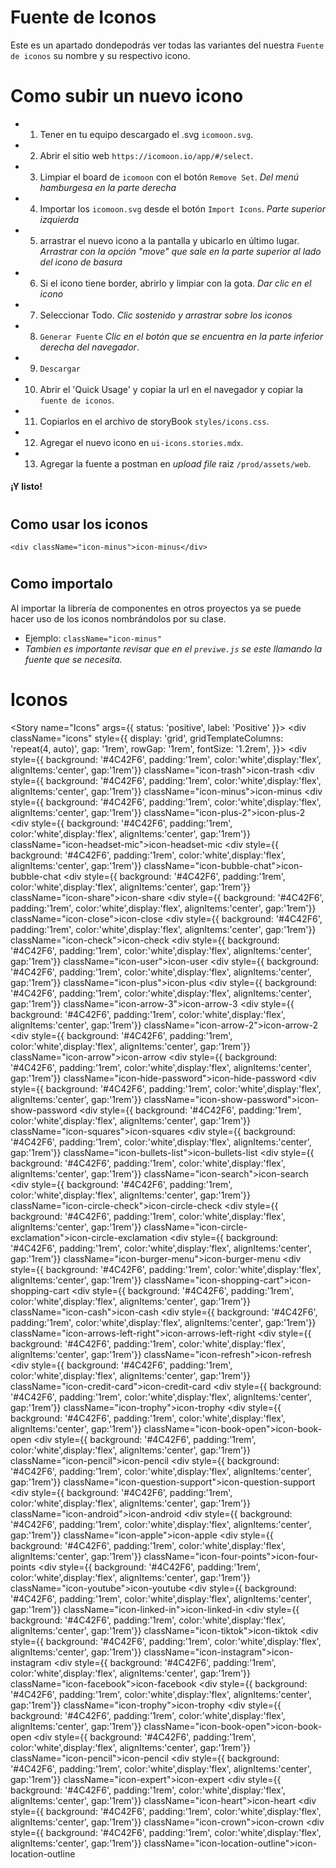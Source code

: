 
<Meta title="Icons" />



# Fuente de Iconos

Este es un apartado dondepodrás ver todas las variantes del nuestra `Fuente de iconos` su nombre y su respectivo icono.

# Como subir un nuevo icono
- 1. Tener en tu equipo descargado el .svg `icomoon.svg`.
- 2. Abrir el sitio web `https://icomoon.io/app/#/select`.
- 3. Limpiar el board de `icomoon` con el botón `Remove Set`. *Del menú hamburgesa en la parte derecha*
- 4. Importar los `icomoon.svg` desde el botón `Import Icons`. *Parte superior izquierda*
- 5. arrastrar el nuevo icono a la pantalla y ubicarlo en último lugar. *Arrastrar con la opción "move" que sale en la parte superior al lado del icono de basura*
- 6. Si el icono tiene border, abrirlo y limpiar con la gota. *Dar clic en el icono*
- 7. Seleccionar Todo. *Clic sostenido y arrastrar sobre los iconos*
- 8. `Generar Fuente` *Clic en el botón que se encuentra en la parte inferior derecha del navegador*.
- 9. `Descargar`
- 10. Abrir el 'Quick Usage' y copiar la url en el navegador y copiar la `fuente de iconos`.
- 11. Copiarlos en el archivo de storyBook `styles/icons.css`.
- 12. Agregar el nuevo icono en `ui-icons.stories.mdx`.
- 13. Agregar la fuente a postman en *upload file* raiz `/prod/assets/web`.

#### ¡Y listo!
#
#
#
#
## Como usar los iconos
`<div className="icon-minus">icon-minus</div>`
#
#
#
#
## Como importalo
  Al importar la librería de componentes en otros proyectos ya se puede hacer uso de los iconos nombrándolos por su clase.
- Ejemplo: `className="icon-minus"`
- *Tambien es importante revisar que en el `previwe.js` se este llamando la fuente que se necesita.*
#
#
#
#

#
#
#
#
# Iconos

<Story
    name="Icons"
    args={{
        status: 'positive',
        label: 'Positive'
    }}>
    <div className="icons" style={{
        display: 'grid',
        gridTemplateColumns: 'repeat(4, auto)',
        gap: '1rem',
        rowGap: '1rem',
        fontSize: '1.2rem',
    }}>
        <div style={{ background: '#4C42F6', padding:'1rem', color:'white',display:'flex', alignItems:'center', gap:'1rem'}} className="icon-trash">icon-trash</div>
        <div style={{ background: '#4C42F6', padding:'1rem', color:'white',display:'flex', alignItems:'center', gap:'1rem'}} className="icon-minus">icon-minus</div>
        <div style={{ background: '#4C42F6', padding:'1rem', color:'white',display:'flex', alignItems:'center', gap:'1rem'}} className="icon-plus-2">icon-plus-2</div>
        <div style={{ background: '#4C42F6', padding:'1rem', color:'white',display:'flex', alignItems:'center', gap:'1rem'}} className="icon-headset-mic">icon-headset-mic</div>
        <div style={{ background: '#4C42F6', padding:'1rem', color:'white',display:'flex', alignItems:'center', gap:'1rem'}} className="icon-bubble-chat">icon-bubble-chat</div>
        <div style={{ background: '#4C42F6', padding:'1rem', color:'white',display:'flex', alignItems:'center', gap:'1rem'}} className="icon-share">icon-share</div>
        <div style={{ background: '#4C42F6', padding:'1rem', color:'white',display:'flex', alignItems:'center', gap:'1rem'}} className="icon-close">icon-close</div>
        <div style={{ background: '#4C42F6', padding:'1rem', color:'white',display:'flex', alignItems:'center', gap:'1rem'}} className="icon-check">icon-check</div>
        <div style={{ background: '#4C42F6', padding:'1rem', color:'white',display:'flex', alignItems:'center', gap:'1rem'}} className="icon-user">icon-user</div>
        <div style={{ background: '#4C42F6', padding:'1rem', color:'white',display:'flex', alignItems:'center', gap:'1rem'}} className="icon-plus">icon-plus</div>
        <div style={{ background: '#4C42F6', padding:'1rem', color:'white',display:'flex', alignItems:'center', gap:'1rem'}} className="icon-arrow-3">icon-arrow-3</div>
        <div style={{ background: '#4C42F6', padding:'1rem', color:'white',display:'flex', alignItems:'center', gap:'1rem'}} className="icon-arrow-2">icon-arrow-2</div>
        <div style={{ background: '#4C42F6', padding:'1rem', color:'white',display:'flex', alignItems:'center', gap:'1rem'}} className="icon-arrow">icon-arrow</div>
        <div style={{ background: '#4C42F6', padding:'1rem', color:'white',display:'flex', alignItems:'center', gap:'1rem'}} className="icon-hide-password">icon-hide-password</div>
        <div style={{ background: '#4C42F6', padding:'1rem', color:'white',display:'flex', alignItems:'center', gap:'1rem'}} className="icon-show-password">icon-show-password</div>
        <div style={{ background: '#4C42F6', padding:'1rem', color:'white',display:'flex', alignItems:'center', gap:'1rem'}} className="icon-squares">icon-squares</div>
        <div style={{ background: '#4C42F6', padding:'1rem', color:'white',display:'flex', alignItems:'center', gap:'1rem'}} className="icon-bullets-list">icon-bullets-list</div>
        <div style={{ background: '#4C42F6', padding:'1rem', color:'white',display:'flex', alignItems:'center', gap:'1rem'}} className="icon-search">icon-search</div>
        <div style={{ background: '#4C42F6', padding:'1rem', color:'white',display:'flex', alignItems:'center', gap:'1rem'}} className="icon-circle-check">icon-circle-check</div>
        <div style={{ background: '#4C42F6', padding:'1rem', color:'white',display:'flex', alignItems:'center', gap:'1rem'}} className="icon-circle-exclamation">icon-circle-exclamation</div>
        <div style={{ background: '#4C42F6', padding:'1rem', color:'white',display:'flex', alignItems:'center', gap:'1rem'}} className="icon-burger-menu">icon-burger-menu</div>
        <div style={{ background: '#4C42F6', padding:'1rem', color:'white',display:'flex', alignItems:'center', gap:'1rem'}} className="icon-shopping-cart">icon-shopping-cart</div>
        <div style={{ background: '#4C42F6', padding:'1rem', color:'white',display:'flex', alignItems:'center', gap:'1rem'}} className="icon-cash">icon-cash</div>
        <div style={{ background: '#4C42F6', padding:'1rem', color:'white',display:'flex', alignItems:'center', gap:'1rem'}} className="icon-arrows-left-right">icon-arrows-left-right</div>
        <div style={{ background: '#4C42F6', padding:'1rem', color:'white',display:'flex', alignItems:'center', gap:'1rem'}} className="icon-refresh">icon-refresh</div>
        <div style={{ background: '#4C42F6', padding:'1rem', color:'white',display:'flex', alignItems:'center', gap:'1rem'}} className="icon-credit-card">icon-credit-card</div>
        <div style={{ background: '#4C42F6', padding:'1rem', color:'white',display:'flex', alignItems:'center', gap:'1rem'}} className="icon-trophy">icon-trophy</div>
        <div style={{ background: '#4C42F6', padding:'1rem', color:'white',display:'flex', alignItems:'center', gap:'1rem'}} className="icon-book-open">icon-book-open</div>
        <div style={{ background: '#4C42F6', padding:'1rem', color:'white',display:'flex', alignItems:'center', gap:'1rem'}} className="icon-pencil">icon-pencil</div>
        <div style={{ background: '#4C42F6', padding:'1rem', color:'white',display:'flex', alignItems:'center', gap:'1rem'}} className="icon-question-support">icon-question-support</div>
        <div style={{ background: '#4C42F6', padding:'1rem', color:'white',display:'flex', alignItems:'center', gap:'1rem'}} className="icon-android">icon-android</div>
        <div style={{ background: '#4C42F6', padding:'1rem', color:'white',display:'flex', alignItems:'center', gap:'1rem'}} className="icon-apple">icon-apple</div>
        <div style={{ background: '#4C42F6', padding:'1rem', color:'white',display:'flex', alignItems:'center', gap:'1rem'}} className="icon-four-points">icon-four-points</div>
        <div style={{ background: '#4C42F6', padding:'1rem', color:'white',display:'flex', alignItems:'center', gap:'1rem'}} className="icon-youtube">icon-youtube</div>
        <div style={{ background: '#4C42F6', padding:'1rem', color:'white',display:'flex', alignItems:'center', gap:'1rem'}} className="icon-linked-in">icon-linked-in</div>
        <div style={{ background: '#4C42F6', padding:'1rem', color:'white',display:'flex', alignItems:'center', gap:'1rem'}} className="icon-tiktok">icon-tiktok</div>
        <div style={{ background: '#4C42F6', padding:'1rem', color:'white',display:'flex', alignItems:'center', gap:'1rem'}} className="icon-instagram">icon-instagram</div>
        <div style={{ background: '#4C42F6', padding:'1rem', color:'white',display:'flex', alignItems:'center', gap:'1rem'}} className="icon-facebook">icon-facebook</div>
        <div style={{ background: '#4C42F6', padding:'1rem', color:'white',display:'flex', alignItems:'center', gap:'1rem'}} className="icon-trophy">icon-trophy</div>
        <div style={{ background: '#4C42F6', padding:'1rem', color:'white',display:'flex', alignItems:'center', gap:'1rem'}} className="icon-book-open">icon-book-open</div>
        <div style={{ background: '#4C42F6', padding:'1rem', color:'white',display:'flex', alignItems:'center', gap:'1rem'}} className="icon-pencil">icon-pencil</div>
        <div style={{ background: '#4C42F6', padding:'1rem', color:'white',display:'flex', alignItems:'center', gap:'1rem'}} className="icon-expert">icon-expert</div>
        <div style={{ background: '#4C42F6', padding:'1rem', color:'white',display:'flex', alignItems:'center', gap:'1rem'}} className="icon-heart">icon-heart</div>
        <div style={{ background: '#4C42F6', padding:'1rem', color:'white',display:'flex', alignItems:'center', gap:'1rem'}} className="icon-crown">icon-crown</div>
        <div style={{ background: '#4C42F6', padding:'1rem', color:'white',display:'flex', alignItems:'center', gap:'1rem'}} className="icon-location-outline">icon-location-outline</div>
    </div>
</Story>